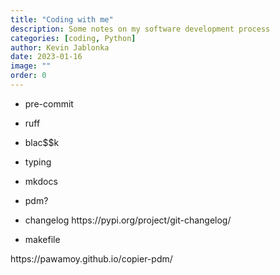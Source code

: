 ```yaml
---
title: "Coding with me"
description: Some notes on my software development process
categories: [coding, Python]
author: Kevin Jablonka
date: 2023-01-16
image: ""
order: 0
---
```


- pre-commit 
- ruff 
- blac$$k

- typing 
- mkdocs


- pdm? 

- changelog https://pypi.org/project/git-changelog/ 

- makefile 

https://pawamoy.github.io/copier-pdm/
